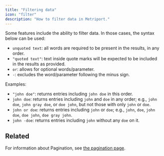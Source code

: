 ```yaml
---
title: "Filtering data"
icon: "filter"
description: "How to filter data in Metriport."
---
```


Some features include the ability to filter data. In those cases, the syntax below can be used:

- `unquoted text`: all words are required to be present in the results, in any order.
- `"quoted text"`: text inside quote marks will be expected to be included in the results as provided.
- `or`: allows for optional words/parameter.
- `-`: excludes the word/parameter following the minus sign.

Examples:

- `"john doe"`: returns entries including `john doe` in this order.
- `john doe`: returns entries including `john` and `doe` in any order; e.g., `john doe`, `john gray doe`, or `doe john`, but not
  those with only `john` or `doe`.
- `john or doe`: returns entries including `john` or `doe`; e.g., `john`, `doe`, `john doe`, `doe john`, `doe gray john`.
- `john -doe`: returns entries including `john` without any `doe` on it.

## Related

For information about Pagination, see [the pagination page](/medical-api/handling-data/pagination).
